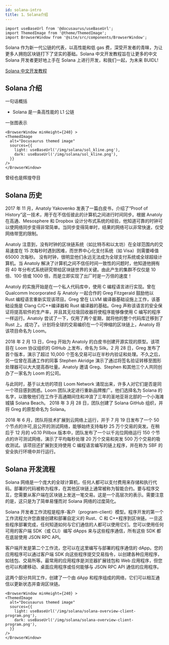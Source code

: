 ```yaml
---
id: solana-intro
title: 1、Solana介绍
---
```


```mdx-code-block
import useBaseUrl from '@docusaurus/useBaseUrl';
import ThemedImage from '@theme/ThemedImage';
import BrowserWindow from '@site/src/components/BrowserWindow';
```

Solana 作为新一代公链的代表，以高性能和低 gas 费，深受开发者的青睐，为让更多人拥抱区块链打下了坚实的基础。Solana 中文开发教程旨在让更多的中文 Solana 开发者更好地上手在 Solana 上进行开发，和我们一起，为未来 BUIDL!

[Solana 中文开发教程](https://www.solanazh.com/)

## Solana 介绍

一句话概括

-   Solana 是一条高性能的 L1 公链

一张图表示

```mdx-code-block
<BrowserWindow minHeight={240} >
<ThemedImage
  alt="Docusaurus themed image"
  sources={{
    light: useBaseUrl('/img/solana/sol_kline.png'),
    dark: useBaseUrl('/img/solana/sol_kline.png'),
  }}
/>
</BrowserWindow>
```

曾经也是辉煌夺目

## Solana 历史

2017 年 11 月，Anatoly Yakovenko 发表了一篇白皮书，介绍了“Proof of History”这一技术，用于在不信任彼此的计算机之间进行时间同步。根据 Anatoly 在高通、Mesosphere 和 Dropbox 设计分布式系统的经验，他知道可靠的时钟可以使网络同步变得非常简单。当同步变得简单时，结果的网络可以非常快速，仅受网络带宽的限制。

Anatoly 注意到，没有时钟的区块链系统（如比特币和以太坊）在全球范围内的交易速度在 15 次每秒时遇到困难，而世界中心化支付系统（如 Visa）则需要峰值 65000 次每秒。 没有时钟，很明显他们永远无法成为全球支付系统或全球超级计算机。当 Anatoly 解决了计算机之间不信任时间一致性的问题时，他知道他拥有将 40 年分布式系统研究带给区块链世界的关键。由此产生的集群不仅仅是 10 倍、100 倍或 1000 倍，而是立即实现了出厂时是一万倍的速度！

Anatoly 的实施开始是在一个私人代码库中，使用 C 编程语言进行实现。曾在 Qualcomm Incorporated 与 Anatoly 一起合作的 Greg Fitzgerald 鼓励他以 Rust 编程语言重新实现该项目。Greg 曾在 LLVM 编译器基础设施上工作，该基础设施是 Clang C/C++编译器和 Rust 编译器的基础。Greg 声称该语言的安全保证将提高软件的生产率，并且其无垃圾回收器将使程序能够像使用 C 编写的程序一样运行。Anatoly 尝试了一下，仅用了两个星期，就将他的整个代码库迁移到了 Rust 上。成功了。计划将全球的交易编织在一个可伸缩的区块链上，Anatoly 将该项目命名为 Loom。

2018 年 2 月 13 日，Greg 开始为 Anatoly 的白皮书创建开源实现的原型。该项目在 Loom 协议组织的 GitHub 上发布，命名为 Silk。2 月 28 日，Greg 发布了首个版本，演示了超过 10,000 个签名交易可以在半秒内验证和处理。不久之后，另一位曾在高通工作的同事 Stephen Akridge 演示了通过将签名验证转移至图形处理器可以大大提高吞吐量。Anatoly 邀请 Greg、Stephen 和其他三个人共同创办了一家名为 Loom 的公司。

与此同时，基于以太坊的项目 Loom Network 涌现出来，许多人对它们是否是同一个项目感到困惑。Loom 团队决定进行重新品牌推广。他们选择名为 Solana 的名字，以致敬他们在工作于高通期间住和冲浪了三年的圣地亚哥北部的一个小海滩城镇 Solana Beach。 2018 年 3 月 28 日，团队创建了 Solana GitHub 组织，并将 Greg 的原型命名为 Solana。

2018 年 6 月，团队将技术扩展到云网络上运行，并于 7 月 19 日发布了一个 50 个节点的许可,且公开的测试网络，能够始终支持每秒 25 万个交易的突发。在稍后于 12 月的 v0.10 Pillbox 版本中，团队发布了一个以千兆位网络运行 150 个节点的许可测试网络，演示了平均每秒处理 20 万个交易和突发 500 万个交易的吸收测试。该项目还扩展到支持使用 C 编程语言编写的链上程序，并在称为 SBF 的安全执行环境中并行运行。

## Solana 开发流程

Solana 网络是一个庞大的全球计算机，任何人都可以支付费用来存储和执行代码。部署的代码被称为程序，在其他区块链上通常被称为智能合约。要与程序交互，您需要从客户端在区块链上发送一笔交易。这是一个高层次的表示。需要注意的是，这只是为了简单易懂而对 Solana 网络的过度简化。

Solana 开发者工作流程是程序-客户（program-client）模型。程序开发的第一个工作流程允许您直接创建和部署自定义的 Rust、C 和 C++程序到区块链。一旦这些程序部署完成，任何知道如何与它们通信的人都可以使用它们。您可以使用任何可用的客户端 SDK（或 CLI）编写 dApps 来与这些程序通信，所有这些 SDK 都在底层使用 JSON RPC API。

客户端开发是第二个工作流，您可以在这里编写与部署的程序通信的 dApp。您的应用程序可以通过客户端 SDK 向这些程序提交交易指令，以创建各种应用程序，如钱包、交易所等。最常用的应用程序是浏览器扩展钱包和 Web 应用程序，但您也可以构建移动、桌面应用程序或任何能够与 JSON RPC API 通信的应用程序。

这两个部分共同工作，创建了一个由 dApp 和程序组成的网络，它们可以相互通信以更新状态并查询区块链。

```mdx-code-block
<BrowserWindow minHeight={240} >
<ThemedImage
  alt="Docusaurus themed image"
  sources={{
    light: useBaseUrl('/img/solana/solana-overview-client-program.png'),
    dark: useBaseUrl('/img/solana/solana-overview-client-program.png'),
  }}
/>
</BrowserWindow>
```
